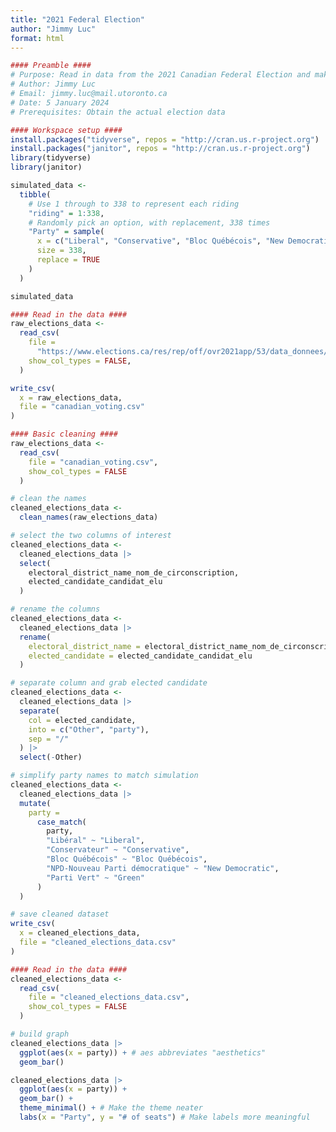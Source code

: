 ---
title: "2021 Federal Election"
author: "Jimmy Luc"
format: html
---

```{r}
#### Preamble ####
# Purpose: Read in data from the 2021 Canadian Federal Election and make a graph of the number of seats each party won.
# Author: Jimmy Luc
# Email: jimmy.luc@mail.utoronto.ca
# Date: 5 January 2024
# Prerequisites: Obtain the actual election data
```

```{r}
#### Workspace setup ####
install.packages("tidyverse", repos = "http://cran.us.r-project.org")
install.packages("janitor", repos = "http://cran.us.r-project.org")
library(tidyverse)
library(janitor)

simulated_data <-
  tibble(
    # Use 1 through to 338 to represent each riding
    "riding" = 1:338,
    # Randomly pick an option, with replacement, 338 times
    "Party" = sample(
      x = c("Liberal", "Conservative", "Bloc Québécois", "New Democratic", "Green", "Other"),
      size = 338,
      replace = TRUE
    )
  )

simulated_data
```

```{r}
#### Read in the data ####
raw_elections_data <-
  read_csv(
    file = 
      "https://www.elections.ca/res/rep/off/ovr2021app/53/data_donnees/table_tableau11.csv",
    show_col_types = FALSE,
  )

write_csv(
  x = raw_elections_data,
  file = "canadian_voting.csv"
)
```

```{r}
#### Basic cleaning ####
raw_elections_data <-
  read_csv(
    file = "canadian_voting.csv",
    show_col_types = FALSE
  )

# clean the names
cleaned_elections_data <-
  clean_names(raw_elections_data)

# select the two columns of interest
cleaned_elections_data <-
  cleaned_elections_data |>
  select(
    electoral_district_name_nom_de_circonscription,
    elected_candidate_candidat_elu
  )

# rename the columns
cleaned_elections_data <-
  cleaned_elections_data |>
  rename(
    electoral_district_name = electoral_district_name_nom_de_circonscription,
    elected_candidate = elected_candidate_candidat_elu
  )

# separate column and grab elected candidate
cleaned_elections_data <-
  cleaned_elections_data |>
  separate(
    col = elected_candidate,
    into = c("Other", "party"),
    sep = "/"
  ) |>
  select(-Other)

# simplify party names to match simulation
cleaned_elections_data <-
  cleaned_elections_data |>
  mutate(
    party =
      case_match(
        party,
        "Libéral" ~ "Liberal",
        "Conservateur" ~ "Conservative",
        "Bloc Québécois" ~ "Bloc Québécois",
        "NPD-Nouveau Parti démocratique" ~ "New Democratic",
        "Parti Vert" ~ "Green"
      )
  )

# save cleaned dataset
write_csv(
  x = cleaned_elections_data,
  file = "cleaned_elections_data.csv"
)
```

```{r}
#### Read in the data ####
cleaned_elections_data <-
  read_csv(
    file = "cleaned_elections_data.csv",
    show_col_types = FALSE
  )

# build graph
cleaned_elections_data |>
  ggplot(aes(x = party)) + # aes abbreviates "aesthetics" 
  geom_bar()

cleaned_elections_data |>
  ggplot(aes(x = party)) +
  geom_bar() +
  theme_minimal() + # Make the theme neater
  labs(x = "Party", y = "# of seats") # Make labels more meaningful
```
